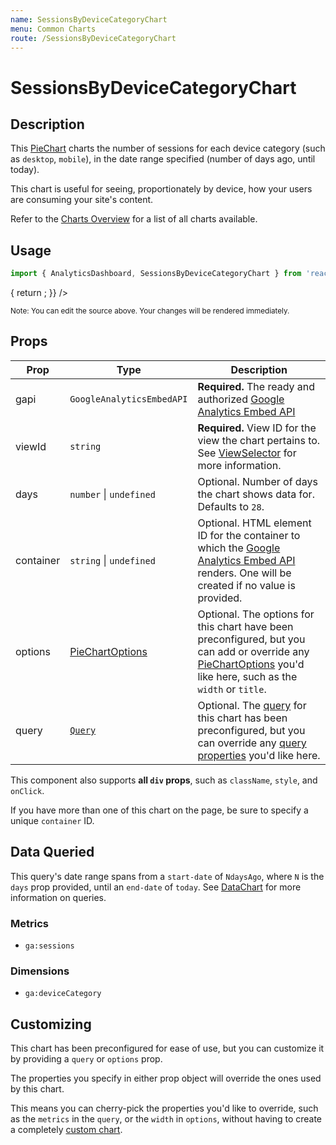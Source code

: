 ```yaml
---
name: SessionsByDeviceCategoryChart
menu: Common Charts
route: /SessionsByDeviceCategoryChart
---
```



<h1>SessionsByDeviceCategoryChart</h1>

## Description

This [PieChart](/PieChart) charts the number of sessions for each device category (such as `desktop`, `mobile`), in the date range specified (number of days ago, until today).

This chart is useful for seeing, proportionately by device, how your users are consuming your site's content.

Refer to the [Charts Overview](/charts) for a list of all charts available.

## Usage

```jsx
import { AnalyticsDashboard, SessionsByDeviceCategoryChart } from 'react-analytics-charts';
```

<Playground>
  <AnalyticsDashboard
    authOptions={{ clientId }}
    renderCharts={(gapi, viewId) => {
      return <SessionsByDeviceCategoryChart gapi={gapi} viewId={viewId} days={28} />;
    }}
  />
</Playground>

<small>Note: You can edit the source above. Your changes will be rendered immediately.</small>

## Props

| Prop | Type | Description |
|------|------|-------------|
| gapi | `GoogleAnalyticsEmbedAPI` | **Required.** The ready and authorized [Google Analytics Embed API](https://devboldly.github.io/react-use-analytics-api/) |
| viewId | `string` | **Required.** View ID for the view the chart pertains to. See [ViewSelector](/ViewSelector) for more information. |
| days | `number` &#124; `undefined` | Optional. Number of days the chart shows data for. Defaults to `28`. |
| container | `string` &#124; `undefined` | Optional. HTML element ID for the container to which the [Google Analytics Embed API](https://devboldly.github.io/react-use-analytics-api/) renders. One will be created if no value is provided. |
| options | [PieChartOptions](/PieChart#chart-options) | Optional. The options for this chart have been preconfigured, but you can add or override any [PieChartOptions](/PieChart#chart-options) you'd like here, such as the `width` or `title`. |
| query | [`Query`](/DataChart#query-prop) | Optional. The [query](/DataChart#query-prop) for this chart has been preconfigured, but you can override any [query properties](/DataChart#query-prop) you'd like here. |

This component also supports **all `div` props**, such as `className`, `style`, and `onClick`.

If you have more than one of this chart on the page, be sure to specify a unique `container` ID.

## Data Queried

This query's date range spans from a `start-date` of `NdaysAgo`, where `N` is the `days` prop provided, until an `end-date` of `today`. See [DataChart](/DataChart) for more information on queries.

### Metrics

- `ga:sessions`

### Dimensions

- `ga:deviceCategory`

## Customizing

This chart has been preconfigured for ease of use, but you can customize it by providing a `query` or `options` prop.

The properties you specify in either prop object will override the ones used by this chart.

This means you can cherry-pick the properties you'd like to override, such as the `metrics` in the `query`, or the `width` in `options`, without having to create a completely [custom chart](/charts#custom-charts).